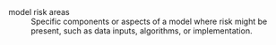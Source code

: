 model risk areas
: Specific components or aspects of a model where risk might be present, such as data inputs, algorithms, or implementation.